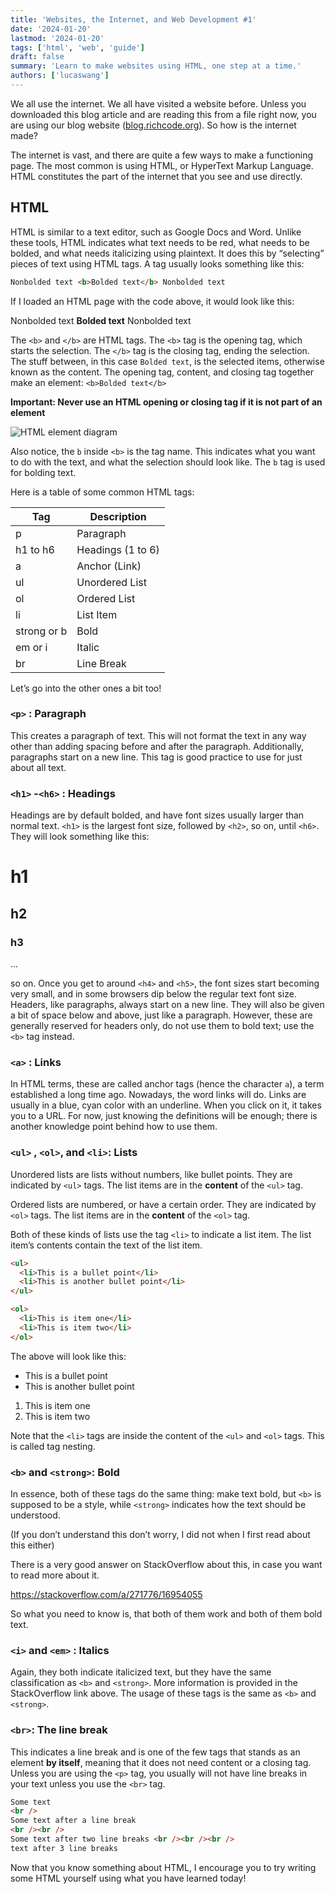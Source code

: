 ```yaml
---
title: 'Websites, the Internet, and Web Development #1'
date: '2024-01-20'
lastmod: '2024-01-20'
tags: ['html', 'web', 'guide']
draft: false
summary: 'Learn to make websites using HTML, one step at a time.'
authors: ['lucaswang']
---
```


We all use the internet. We all have visited a website before. Unless you downloaded this blog article and are reading this from a file right now, you are using our blog website ([blog.richcode.org](http://blog.richcode.org)). So how is the internet made?

The internet is vast, and there are quite a few ways to make a functioning page. The most common is using HTML, or HyperText Markup Language. HTML constitutes the part of the internet that you see and use directly.

## HTML

HTML is similar to a text editor, such as Google Docs and Word. Unlike these tools, HTML indicates what text needs to be red, what needs to be bolded, and what needs italicizing using plaintext. It does this by “selecting” pieces of text using HTML tags. A tag usually looks something like this:

```html
Nonbolded text <b>Bolded text</b> Nonbolded text
```

If I loaded an HTML page with the code above, it would look like this:

Nonbolded text **Bolded text** Nonbolded text

The `<b>` and `</b>` are HTML tags. The `<b>` tag is the opening tag, which starts the selection. The `</b>` tag is the closing tag, ending the selection. The stuff between, in this case `Bolded text`, is the selected items, otherwise known as the content. The opening tag, content, and closing tag together make an element: `<b>Bolded text</b>`

**Important: Never use an HTML opening or closing tag if it is not part of an element**

![HTML element diagram](https://assets.digitalocean.com/django_gunicorn_nginx_2004/articles/new_learners/html-element-diagram.png)

Also notice, the `b` inside `<b>` is the tag name. This indicates what you want to do with the text, and what the selection should look like. The `b` tag is used for bolding text.

Here is a table of some common HTML tags:

| Tag         | Description       |
| ----------- | ----------------- |
| p           | Paragraph         |
| h1 to h6    | Headings (1 to 6) |
| a           | Anchor (Link)     |
| ul          | Unordered List    |
| ol          | Ordered List      |
| li          | List Item         |
| strong or b | Bold              |
| em or i     | Italic            |
| br          | Line Break        |

Let’s go into the other ones a bit too!

### `<p>` : Paragraph

This creates a paragraph of text. This will not format the text in any way other than adding spacing before and after the paragraph. Additionally, paragraphs start on a new line. This tag is good practice to use for just about all text.

### `<h1>` -`<h6>` : Headings

Headings are by default bolded, and have font sizes usually larger than normal text. `<h1>` is the largest font size, followed by `<h2>`, so on, until `<h6>`. They will look something like this:

# h1

## h2

### h3

…

so on. Once you get to around `<h4>` and `<h5>`, the font sizes start becoming very small, and in some browsers dip below the regular text font size. Headers, like paragraphs, always start on a new line. They will also be given a bit of space below and above, just like a paragraph. However, these are generally reserved for headers only, do not use them to bold text; use the `<b>` tag instead.

### `<a>` : Links

In HTML terms, these are called anchor tags (hence the character `a`), a term established a long time ago. Nowadays, the word links will do. Links are usually in a blue, cyan color with an underline. When you click on it, it takes you to a URL. For now, just knowing the definitions will be enough; there is another knowledge point behind how to use them.

### `<ul>` , `<ol>`, and `<li>`: Lists

Unordered lists are lists without numbers, like bullet points. They are indicated by `<ul>` tags. The list items are in the **content** of the `<ul>` tag.

Ordered lists are numbered, or have a certain order. They are indicated by `<ol>` tags. The list items are in the **content** of the `<ol>` tag.

Both of these kinds of lists use the tag `<li>` to indicate a list item. The list item’s contents contain the text of the list item.

```html
<ul>
  <li>This is a bullet point</li>
  <li>This is another bullet point</li>
</ul>

<ol>
  <li>This is item one</li>
  <li>This is item two</li>
</ol>
```

The above will look like this:

- This is a bullet point
- This is another bullet point

1. This is item one
2. This is item two

Note that the `<li>` tags are inside the content of the `<ul>` and `<ol>` tags. This is called tag nesting.

### `<b>` and `<strong>`: Bold

In essence, both of these tags do the same thing: make text bold, but `<b>` is supposed to be a style, while `<strong>` indicates how the text should be understood.

(If you don’t understand this don’t worry, I did not when I first read about this either)

There is a very good answer on StackOverflow about this, in case you want to read more about it.

https://stackoverflow.com/a/271776/16954055

So what you need to know is, that both of them work and both of them bold text.

### `<i>` and `<em>` : Italics

Again, they both indicate italicized text, but they have the same classification as `<b>` and `<strong>`. More information is provided in the StackOverflow link above. The usage of these tags is the same as `<b>` and `<strong>`.

### `<br>`: The line break

This indicates a line break and is one of the few tags that stands as an element **by itself**, meaning that it does not need content or a closing tag. Unless you are using the `<p>` tag, you usually will not have line breaks in your text unless you use the `<br>` tag.

```html
Some text
<br />
Some text after a line break
<br /><br />
Some text after two line breaks <br /><br /><br />
text after 3 line breaks
```

Now that you know something about HTML, I encourage you to try writing some HTML yourself using what you have learned today!

